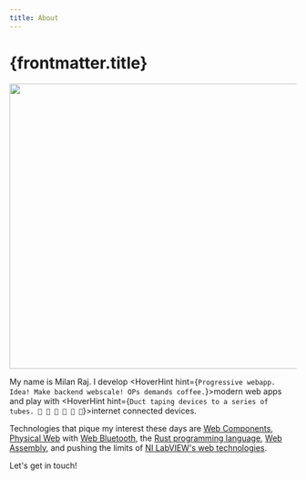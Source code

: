 ```yaml
---
title: About
---
```


<Base
    description={'Bringing Web, Engineering, Cloud, and Earth tidbits straight to your neural implant'}
    slug="about/"
    title={frontmatter.title}>
<Page>

# {frontmatter.title}

<img width="700" height="500" src="/assets/images/leap_quadrotor.png" />

My name is Milan Raj.
I develop <HoverHint hint={`Progressive webapp.
Idea! Make backend webscale!
OPs demands coffee.`}>modern web apps</HoverHint>
 and play with <HoverHint hint={`Duct taping devices to a series of tubes.
 🦆 📼 📱 💈 💈 💈`}>internet connected devices.</HoverHint>

Technologies that pique my interest these days are [Web Components][web_components], [Physical Web][physical_web] with [Web Bluetooth][web_bluetooth], the [Rust programming language][rust], [Web Assembly][wasm], and pushing the limits of [NI LabVIEW's web technologies][labview_web_services].

Let's get in touch! <SocialGithub /><SocialTwitter /><SocialLinkedin />

[web_components]: https://webcomponents.org/
[physical_web]: https://google.github.io/physical-web/
[web_bluetooth]: https://www.w3.org/community/web-bluetooth/
[rust]: https://www.rust-lang.org/
[wasm]: https://webassembly.org/
[labview_web_services]: https://decibel.ni.com/content/groups/web-services
</Page>
</Base>
